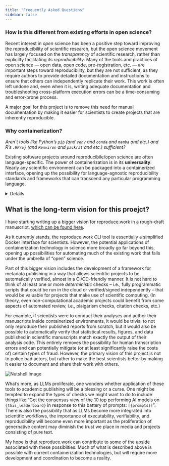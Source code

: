 ```yaml
---
title: "Frequently Asked Questions"
sidebar: false
---
```


    
### How is this different from existing efforts in open science?

Recent interest in *open* science has been a positive step toward improving the reproducibility of scientific research, but the open science movement has largely focused on the *transparency* of scientific research, rather than explicilty facilitating its *reproducibility*. Many of the tools and practices of open science --- open data, open code, pre-registration, etc. --- are important steps toward reproducibility, but they are not sufficient, as they require authors to provide detailed documentation and instructions to ensure that others can independently replicate their work. This work is often left undone and, even when it is, writing adequate documentation and troubleshooting cross-platform execution errors can be a time-consuming and error-prone process.

A major goal for this project is to remove this need for manual documentation by making it easier for scientists to create projects that are inherently reproducible. 

### Why containerization? 

*Aren't tools like Python's `pip` (and `venv` and `conda` and `mamba` and etc.) and R's `.RProj` (and `Renviron` and `packrat` and etc.) sufficient?*

Existing software projects around reproducibile/open science are often language-specific. The power of containerization is in its **universality**. Nearly any scientific environment can be packaged into a containerized interface, opening up the possibility for language-agnostic reproducibility standards and frameworks that can transcend any particular programming language. 

<details>
<summary>Details</summary>

An opinionated developer might say that containerization is an objectively better user interface and dependency management system than all the tools listed above. That opinion may stem from the ability of containers to either meet or exceed the standards of these tools on several dimensions: 

(1) wideness of compatibility
(2) user friendliness -- particularly when that depends on (1)
(3) pre-requisite installations

Containers can seemlesly run working computational environments with each of the tools mentioned above pre-installed/pre-configured, and can do so in a way that is objectively quite flexible/extensible. Especially when one wishes to combine one or more scientific environments, containers are very often the more user-friendly way to do so. i.e., If you're relying on one "base" language of abstraction, containers can accommodate workflows that include `pip`, `RStudio`, `julia`, `selenium`, etc. in ways that are easier to express than if one started with any of these other abstractions.


Due to the vagaries of software engineering, tools like Python virtual environments and R project files still leave a lot of room for technical decay; this limits the longevity of projects that rely on these types of tools exclusively. By packaging scientific computing environments into containers, scientists can ensure that their analyses can be replicated exactly, irrespective of changes in underlying technology or platforms. This approach enhances the reliability of scientific findings and facilitates collaboration --- both within research teams but also across the broader scientific community by allowing anyone, anywhere, anytime to build upon the work of others. 


</details>


## What is the long-term vision for this proejct?

I have starting writing up a bigger vision for reproduce.work in a rough-draft manuscript, [which can be found here](/files/media/rw-manuscript-alpha.pdf).

As it currently stands, the reproduce.work CLI tool is essentially a simplified Docker interface for scientists. However, the potential applications of containerization technology in science more broadly go far beyond this, opening up possibilities for automating much of the existing work that falls under the umbrella of "open" science. 

Part of this bigger vision includes the development of a framework for metadata publishing in a way that allows scientific projects to be automatically verified, almost in a CI/CD-friendly manner. It is not hard to think of at least one or more *deterministic* checks -- i.e., fully programmatic scripts that could be run in the cloud or verified/signed independently --  that would be valuable for projects that make use of scientific computing. (In theory, even non-computational academic projects could benefit from some aspects of automated review, i.e., plaigarism checks, citation checks, etc.)

For example, if scientists were to conduct their analyses and author their manuscripts inside containerized environments, it would be trivial to not only reproduce their published reports from scratch, but it would also be possible to automatically verify that statistical results, figures, and data published in scientific manuscripts match exactly the output of their analysis code. This entirely removes the possibility for human transcription errors and can potentially mitigate (or at least significantly raise the costs of) certain types of fraud. However, the primary vision of this project is not to police bad actors, but rather to make the best scientists better by making it easier to document and share their work with others.

<div class="bleedover-image-wrapper">
<img src="/files/img/nutshell.png" alt="Nutshell Image" />
</div>

What's more, as LLMs proliferate, one wonders whether application of these tools to academic publishing will be a blessing or a curse. One might be tempted to expand the types of checks we might want to do to include things like "Get the consensus view of the 10 top performing AI models on `{this_leaderboard}` in response to this battery of prompts: `[{prompts}]`". There is also the possibility that as LLMs become more integrated into scientific workflows, the importance of executability, verifiability, and reproducibility will become even more important as the proliferation of genernative content may diminish the trust we place in media and projects consisting of pure text.

My hope is that reproduce.work can contribute to some of the upside associated with these possiblities. Much of what is described above is possible with current containerization technologies, but will require more development and coordination to become a reality. 
